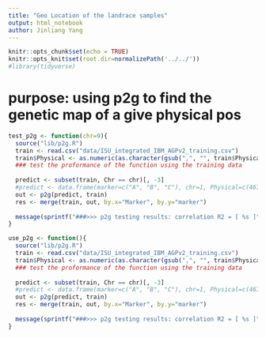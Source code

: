 ```yaml
---
title: "Geo Location of the landrace samples"
output: html_notebook
author: Jinliang Yang
---
```



```r
knitr::opts_chunk$set(echo = TRUE) 
knitr::opts_knit$set(root.dir=normalizePath('../../')) 
#library(tidyverse)
```



# purpose: using p2g to find the genetic map of a give physical pos

```r
test_p2g <- function(chr=9){
  source("lib/p2g.R")
  train <- read.csv("data/ISU_integrated_IBM_AGPv2_training.csv")
  train$Physical <- as.numeric(as.character(gsub(",", "", train$Physical)))
  ### test the proformance of the function using the training data
  
  predict <- subset(train, Chr == chr)[, -3]
  #predict <- data.frame(marker=c("A", "B", "C"), chr=1, Physical=c(467, 41238467, 164555621)) 
  out <- p2g(predict, train)
  res <- merge(train, out, by.x="Marker", by.y="marker")
  
  message(sprintf("###>>> p2g testing results: correlation R2 = [ %s ]", cor(res$Genetic, res$genetic)))
}

use_p2g <- function(){
  source("lib/p2g.R")
  train <- read.csv("data/ISU_integrated_IBM_AGPv2_training.csv")
  train$Physical <- as.numeric(as.character(gsub(",", "", train$Physical)))
  ### test the proformance of the function using the training data
  
  predict <- subset(train, Chr == chr)[, -3]
  #predict <- data.frame(marker=c("A", "B", "C"), chr=1, Physical=c(467, 41238467, 164555621)) 
  out <- p2g(predict, train)
  res <- merge(train, out, by.x="Marker", by.y="marker")
  
  message(sprintf("###>>> p2g testing results: correlation R2 = [ %s ]", cor(res$Genetic, res$genetic)))
}


```




